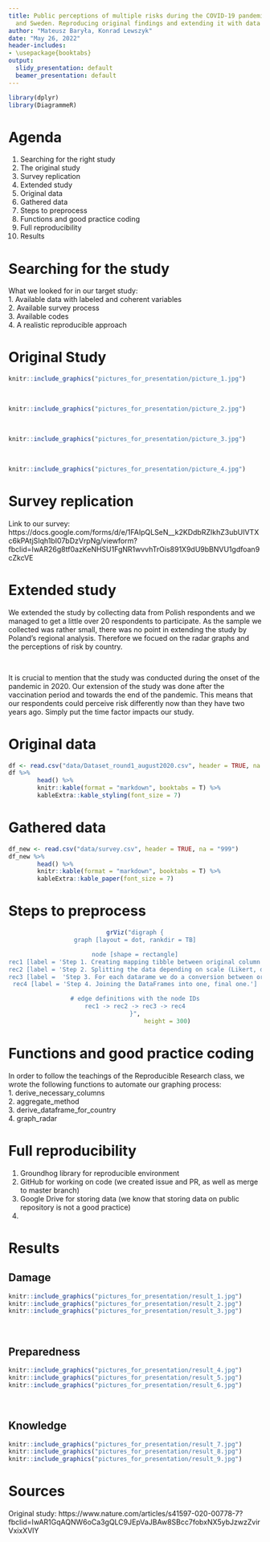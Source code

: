 ```yaml
---
title: Public perceptions of multiple risks during the COVID-19 pandemic in Italy
  and Sweden. Reproducing original findings and extending it with data for Poland.
author: "Mateusz Baryła, Konrad Lewszyk"
date: "May 26, 2022"
header-includes:
- \usepackage{booktabs}
output:
  slidy_presentation: default
  beamer_presentation: default
---
```


```r

library(dplyr)
library(DiagrammeR)
```
# Agenda

1. Searching for the right study
2. The original study 
3. Survey replication
4. Extended study
5. Original data
6. Gathered data
7. Steps to preprocess
8. Functions and good practice coding
9. Full reproducibility
10. Results

# Searching for the study

What we looked for in our target study:
<br />
1. Available data with labeled and coherent variables
<br />
2. Available survey process
<br />
3. Available codes
<br />
4. A realistic reproducible approach


# Original Study
```r
knitr::include_graphics("pictures_for_presentation/picture_1.jpg")
```

<br />
```r
knitr::include_graphics("pictures_for_presentation/picture_2.jpg")
```

<br />
```r
knitr::include_graphics("pictures_for_presentation/picture_3.jpg")
```

<br />
```r
knitr::include_graphics("pictures_for_presentation/picture_4.jpg")
```

# Survey replication

Link to our survey: https://docs.google.com/forms/d/e/1FAIpQLSeN__k2KDdbRZIkhZ3ubUIVTXc6kPAtjSIqh1bI07bDzVrpNg/viewform?fbclid=IwAR26g8tf0azKeNHSU1FgNR1wvvhTrOis891X9dU9bBNVU1gdfoan9cZkcVE


# Extended study

We extended the study by collecting data from Polish respondents and we managed to get a little over 20 respondents to participate. As the sample we collected was rather small, there was no point in extending the study by Poland's regional analysis. Therefore we focued on the radar graphs and the perceptions of risk by country.

<br />

It is crucial to mention that the study was conducted during the onset of the pandemic in 2020. Our extension of the study was done after the vaccination period and towards the end of the pandemic. This means that our respondents could perceive risk differently now than they have two years ago. Simply put the time factor impacts our study.

# Original data

```r
df <- read.csv("data/Dataset_round1_august2020.csv", header = TRUE, na = "999")
df %>%
        head() %>%
        knitr::kable(format = "markdown", booktabs = T) %>%
        kableExtra::kable_styling(font_size = 7)
```

# Gathered data

```r
df_new <- read.csv("data/survey.csv", header = TRUE, na = "999")
df_new %>%
        head() %>%
        knitr::kable(format = "markdown", booktabs = T) %>%
        kableExtra::kable_paper(font_size = 7)
```

# Steps to preprocess
<center>
```r
grViz("digraph {
graph [layout = dot, rankdir = TB]

node [shape = rectangle]
rec1 [label = 'Step 1. Creating mapping tibble between original column names and collected ones']
rec2 [label = 'Step 2. Splitting the data depending on scale (Likert, dichotomous, numeric']
rec3 [label =  'Step 3. For each datarame we do a conversion between original values mainly with pivoting.']
rec4 [label = 'Step 4. Joining the DataFrames into one, final one.']

# edge definitions with the node IDs
rec1 -> rec2 -> rec3 -> rec4
}",
                  height = 300)
```
</center>

# Functions and good practice coding

In order to follow the teachings of the Reproducible Research class, we wrote the following functions to automate our graphing process:
<br />
1. derive_necessary_columns
<br />
2. aggregate_method
<br />
3. derive_dataframe_for_country
<br />
4. graph_radar
<br />


# Full reproducibility

1. Groundhog library for reproducible environment
2. GitHub for working on code (we created issue and PR, as well as merge to master branch)
3. Google Drive for storing data (we know that storing data on public repository is not a good practice)
4.

# Results

## Damage
```r
knitr::include_graphics("pictures_for_presentation/result_1.jpg")
knitr::include_graphics("pictures_for_presentation/result_2.jpg")
knitr::include_graphics("pictures_for_presentation/result_3.jpg")
```
<br />

## Preparedness
```r
knitr::include_graphics("pictures_for_presentation/result_4.jpg")
knitr::include_graphics("pictures_for_presentation/result_5.jpg")
knitr::include_graphics("pictures_for_presentation/result_6.jpg")
```
<br />

## Knowledge
```r
knitr::include_graphics("pictures_for_presentation/result_7.jpg")
knitr::include_graphics("pictures_for_presentation/result_8.jpg")
knitr::include_graphics("pictures_for_presentation/result_9.jpg")
```

# Sources

Original study: https://www.nature.com/articles/s41597-020-00778-7?fbclid=IwAR1GqAQNW6oCa3gQLC9JEpVaJBAw8SBcc7fobxNX5ybJzwzZvirVxixXVlY